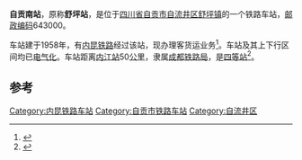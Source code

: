 {{noteTA
|1=zh-cn:始发车次; zh-hk:列車班次;
|2=zh-cn:车次; zh-hk:班次;
}}
{{Infobox China railway station
|车站名称 = 自贡南站
|图片= 
|图片介绍 = 
|其他名称 = 舒坪站
|车站拼音 = Zigongnan
|英文名称 = Zigongnan Railway Station
|车站代码 = 46886<ref>{{cite book|title=中华人民共和国铁路车站代码（GB/T 10302-2010）|publisher=中国标准出版社|year=2010|isbn=155066140495|ignore-isbn-error=true|pages=48}}</ref>
|电报码 = 
|拼音码 = 
|车站地址 = [[四川省|四川省]][[自贡市|自贡市]][[自流井区|自流井区]][[舒坪镇|舒坪镇]]
|坐标 = {{coord|29.301339|N|104.734851|E|display=inline,title}}
|归属 = [[成都铁路局|成都铁路局]][[内江车务段|内江车务段]]
|线路 = [[内昆铁路|内昆铁路]]
|车站等级 = [[四等站_(中铁)|四等站]]
}}
'''自贡南站'''，原称'''舒坪站'''，是位于[[四川省|四川省]][[自贡市|自贡市]][[自流井区|自流井区]][[舒坪镇|舒坪镇]]的一个铁路车站，[[邮政编码|邮政编码]]643000。

车站建于1958年，有[[内昆铁路|内昆铁路]]经过该站，现办理客货运业务<ref name="王仁远陈然1995">{{cite book|author1=王仁远|author2=陈然|author3=曾凡英|title=自贡城市史|url=http://books.google.com/books?id=gJ58AAAAIAAJ|year=1995|publisher=社会科学文献出版社|access-date=2014-05-28|archive-date=2014-07-08|archive-url=https://web.archive.org/web/20140708204704/http://books.google.com/books?id=gJ58AAAAIAAJ|dead-url=no}}</ref>。车站及其上下行区间均已[[电气化|电气化]]。车站距离[[内江站|内江站]]50[[公里|公里]]，隶属[[成都铁路局|成都铁路局]]，是[[四等站_(中铁)|四等站]]<ref>{{cite book|author=自贡市地方志编纂委员会|title=自贡市志|url=http://books.google.com/books?id=u-8QAQAAMAAJ|year=1997|publisher=方志出版社|access-date=2014-05-28|archive-date=2014-07-08|archive-url=https://web.archive.org/web/20140708204803/http://books.google.com/books?id=u-8QAQAAMAAJ|dead-url=no}}</ref>。

==参考==
{{reflist}}
{{start rail box}}
{{s-inop|[[自贡北站|自贡北站]]|{{站|内江}}方向}}
{{s-line|[[内六铁路|内六铁路]]<br />{{0}}← 9km 自贡南站 10km →}}
{{s-inop|[[俞冲站|俞冲站]]|{{站|六盘水}}方向}}
{{end box}}

{{内昆铁路}}

[[Category:内昆铁路车站|Category:内昆铁路车站]]
[[Category:自贡市铁路车站|Category:自贡市铁路车站]]
[[Category:自流井区|Category:自流井区]]